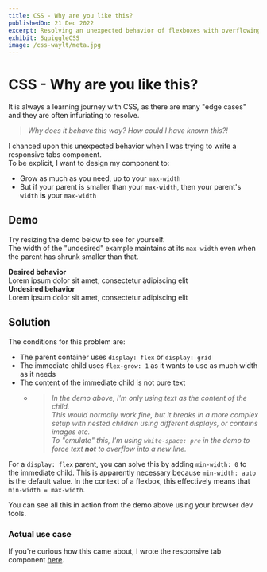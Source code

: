 ```yaml
---
title: CSS - Why are you like this?
publishedOn: 21 Dec 2022
excerpt: Resolving an unexpected behavior of flexboxes with overflowing children.
exhibit: SquiggleCSS
image: /css-waylt/meta.jpg
---
```


# CSS - Why are you like this?

It is always a learning journey with CSS, as there are many "edge cases" and they are often infuriating to resolve.

> _Why does it behave this way? How could I have known this?!_

I chanced upon this unexpected behavior when I was trying to write a responsive tabs component.  
To be explicit, I want to design my component to:

- Grow as much as you need, up to your `max-width`
- But if your parent is smaller than your `max-width`, then your parent's `width` **is** your `max-width`

## Demo

Try resizing the demo below to see for yourself.  
The width of the "undesired" example maintains at its `max-width` even when the parent has shrunk smaller than that.

<div
  style={{
    backgroundColor: "var(--color-blockquote)",
    borderRadius: "4px",
    padding: "8px",
    overflow: "auto",
    resize: "horizontal",
  }}
>
<div><b> Desired behavior </b></div>
  <div style={{ display: "flex" }}>
    <div style={{ flexGrow: 1, border: "1px solid white", padding: "16px", minWidth: 0, maxWidth: "320px" }}>
      <div style={{ border: "1px dashed black", whiteSpace:"pre", overflow: "hidden" }}>
        <div>Lorem ipsum dolor sit amet, consectetur adipiscing elit</div>
      </div>
  </div>
</div>

<div><b> Undesired behavior </b></div>
  <div style={{ display: "flex" }}>
    <div style={{ flexGrow: 1, border: "1px solid white", padding: "16px", maxWidth: "320px" }}>
      <div style={{ border: "1px dashed black", whiteSpace:"pre", overflow: "hidden" }}>
        <div>Lorem ipsum dolor sit amet, consectetur adipiscing elit</div>
      </div>
    </div>
  </div>
</div>

## Solution

The conditions for this problem are:

- The parent container uses `display: flex` or `display: grid`
- The immediate child uses `flex-grow: 1` as it wants to use as much width as it needs
- The content of the immediate child is not pure text
  - > _In the demo above, I'm only using text as the content of the child._  
    > _This would normally work fine, but it breaks in a more complex setup with nested children using different displays, or contains images etc._  
    > _To "emulate" this, I'm using `white-space: pre` in the demo to force text **not** to overflow into a new line._

For a `display: flex` parent, you can solve this by adding `min-width: 0` to the immediate child.
This is apparently necessary because `min-width: auto` is the default value.
In the context of a flexbox, this effectively means that `min-width = max-width`.

You can see all this in action from the demo above using your browser dev tools.

### Actual use case

If you're curious how this came about, I wrote the responsive tab component [here](https://mantine-salt.vercel.app/overflow-tabs-2).

